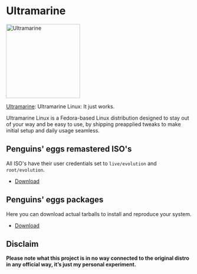 # Ultramarine
<img src="https://ultramarine-linux.org/_astro/dark.CBzlNmLU_1ARXAs.webp" alt="Ultramarine" width="200"/>

[Ultramarine](https://ultramarine-linux.org/): Ultramarine Linux: It just works.

Ultramarine Linux is a Fedora-based Linux distribution designed to stay out of your way and be easy to use, by shipping preapplied tweaks to make initial setup and daily usage seamless.

## Penguins' eggs remastered ISO's
All ISO's have their user credentials set to ```live/evolution``` and ```root/evolution```.

* [Download](https://drive.google.com/drive/folders/1Fx_cb02sh5m5BBUHroZ0kdyI9Xk2WgE-)

## Penguins' eggs packages
Here you can download actual tarballs to install and reproduce your system.

* [Download](https://penguins-eggs.net/basket/index.php?p=packages%2Ftarballs)

## Disclaim
__Please note what this project is in no way connected to the original distro in any official way, it’s just my personal experiment.__
